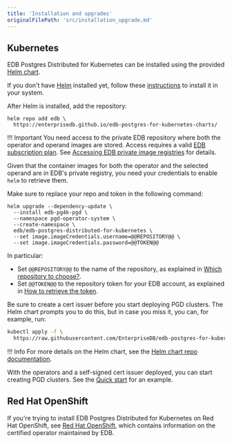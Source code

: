 ```yaml
---
title: 'Installation and upgrades'
originalFilePath: 'src/installation_upgrade.md'
---
```


## Kubernetes

EDB Postgres Distributed for Kubernetes can be installed using the provided
[Helm chart](https://github.com/EnterpriseDB/edb-postgres-for-kubernetes-charts).

If you don't have [Helm](https://helm.sh) installed yet, follow these
[instructions](https://helm.sh/docs/intro/quickstart/) to install it
in your system.

After Helm is installed, add the repository:

```console
helm repo add edb \
  https://enterprisedb.github.io/edb-postgres-for-kubernetes-charts/
```

!!! Important
    You need access to the private EDB repository where both the operator
    and operand images are stored. Access requires a valid
    [EDB subscription plan](https://www.enterprisedb.com/products/plans-comparison).
    See [Accessing EDB private image registries](private_registries.md) for details.

Given that the container images for both the operator and the selected operand
are in EDB's private registry, you need your credentials to enable `helm` to
retrieve them.

Make sure to replace your repo and token in the following command:

```console
helm upgrade --dependency-update \
  --install edb-pg4k-pgd \
  --namespace pgd-operator-system \
  --create-namespace \
  edb/edb-postgres-distributed-for-kubernetes \
  --set image.imageCredentials.username=@@REPOSITORY@@ \
  --set image.imageCredentials.password=@@TOKEN@@
```

In particular:

-   Set `@@REPOSITORY@@` to the name of the repository, as explained in [Which repository to
    choose?](private_registries.md#which-repository-to-choose).
-   Set `@@TOKEN@@` to the repository token for your EDB account, as explained in
    [How to retrieve the token](private_registries.md#how-to-retrieve-the-token).

Be sure to create a cert issuer before you start deploying PGD clusters.
The Helm chart prompts you to do this, but in case you miss it,
you can, for example, run:

```sh
kubectl apply -f \
  https://raw.githubusercontent.com/EnterpriseDB/edb-postgres-for-kubernetes-charts/main/hack/samples/issuer-selfsigned.yaml
```

!!! Info
    For more details on the Helm chart, see the
    [Helm chart repo documentation](https://github.com/EnterpriseDB/edb-postgres-for-kubernetes-charts).

With the operators and a self-signed cert issuer deployed, you can start
creating PGD clusters. See the
[Quick start](quickstart.md#part-3---deploy-a-pgd-cluster) for an example.


## Red Hat OpenShift

If you're trying to install EDB Postgres Distributed for Kubernetes on Red Hat OpenShift,
see [Red Hat OpenShift](openshift.md), which contains
information on the certified operator maintained by EDB.
